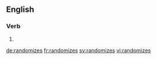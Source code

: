 ==English==

===Verb===
{{head|en|verb form}}

# {{en-third-person singular of|randomize}}

[[de:randomizes]]
[[fr:randomizes]]
[[sv:randomizes]]
[[vi:randomizes]]